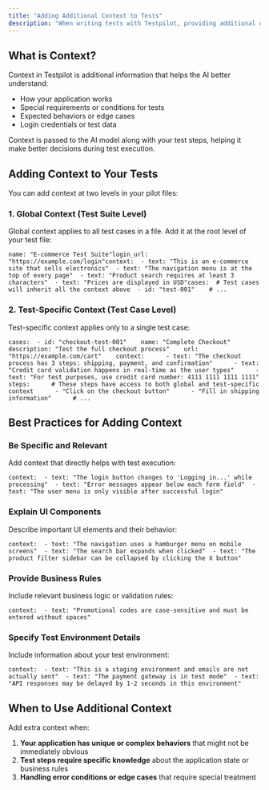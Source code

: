 ```yaml
---
title: "Adding Additional Context to Tests"
description: "When writing tests with Testpilot, providing additional context can greatly improve the AI's understanding of your application and test requirements. This guide explains how to use the context feature to create more effective tests."
---
```


## What is Context?[​](#what-is-context "Direct link to What is Context?")

Context in Testpilot is additional information that helps the AI better understand:

- How your application works
- Special requirements or conditions for tests
- Expected behaviors or edge cases
- Login credentials or test data

Context is passed to the AI model along with your test steps, helping it make better decisions during test execution.

## Adding Context to Your Tests[​](#adding-context-to-your-tests "Direct link to Adding Context to Your Tests")

You can add context at two levels in your pilot files:

### 1. Global Context (Test Suite Level)[​](#1-global-context-test-suite-level "Direct link to 1. Global Context (Test Suite Level)")

Global context applies to all test cases in a file. Add it at the root level of your test file:

```
name: "E-commerce Test Suite"login_url: "https://example.com/login"context:  - text: "This is an e-commerce site that sells electronics"  - text: "The navigation menu is at the top of every page"  - text: "Product search requires at least 3 characters"  - text: "Prices are displayed in USD"cases:  # Test cases will inherit all the context above  - id: "test-001"    # ...
```

### 2. Test-Specific Context (Test Case Level)[​](#2-test-specific-context-test-case-level "Direct link to 2. Test-Specific Context (Test Case Level)")

Test-specific context applies only to a single test case:

```
cases:  - id: "checkout-test-001"    name: "Complete Checkout"    description: "Test the full checkout process"    url: "https://example.com/cart"    context:      - text: "The checkout process has 3 steps: shipping, payment, and confirmation"      - text: "Credit card validation happens in real-time as the user types"      - text: "For test purposes, use credit card number: 4111 1111 1111 1111"    steps:      # These steps have access to both global and test-specific context      - "Click on the checkout button"      - "Fill in shipping information"      # ...
```

## Best Practices for Adding Context[​](#best-practices-for-adding-context "Direct link to Best Practices for Adding Context")

### Be Specific and Relevant[​](#be-specific-and-relevant "Direct link to Be Specific and Relevant")

Add context that directly helps with test execution:

```
context:  - text: "The login button changes to 'Logging in...' while processing"  - text: "Error messages appear below each form field"  - text: "The user menu is only visible after successful login"
```

### Explain UI Components[​](#explain-ui-components "Direct link to Explain UI Components")

Describe important UI elements and their behavior:

```
context:  - text: "The navigation uses a hamburger menu on mobile screens"  - text: "The search bar expands when clicked"  - text: "The product filter sidebar can be collapsed by clicking the X button"
```

### Provide Business Rules[​](#provide-business-rules "Direct link to Provide Business Rules")

Include relevant business logic or validation rules:

```
context:  - text: "Promotional codes are case-sensitive and must be entered without spaces"
```

### Specify Test Environment Details[​](#specify-test-environment-details "Direct link to Specify Test Environment Details")

Include information about your test environment:

```
context:  - text: "This is a staging environment and emails are not actually sent"  - text: "The payment gateway is in test mode"  - text: "API responses may be delayed by 1-2 seconds in this environment"
```

## When to Use Additional Context[​](#when-to-use-additional-context "Direct link to When to Use Additional Context")

Add extra context when:

1. **Your application has unique or complex behaviors** that might not be immediately obvious
2. **Test steps require specific knowledge** about the application state or business rules
3. **Handling error conditions or edge cases** that require special treatment
